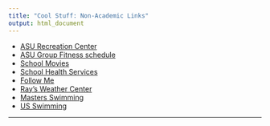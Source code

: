 ```yaml
---
title: "Cool Stuff: Non-Academic Links"
output: html_document
---
```


- [ASU Recreation Center](http://urec.appstate.edu/student-recreation-center)
- [ASU Group Fitness schedule](http://fitness.appstate.edu/pagesmith/19)     
- [School Movies](http://csil.orgsync.com/org/apps/Films/)     
- [School Health Services](https://healthservices.appstate.edu/pagesmith/105)    
- [Follow Me](https://www.facebook.com/Indy.Jung)    
- [Ray's Weather Center](http://booneweather.com/)    
- [Masters Swimming](http://www.usms.org/)    
- [US Swimming](http://www.usaswimming.org/DesktopDefault.aspx)    

* * *